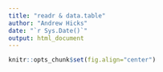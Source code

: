 ```yaml
---
title: "readr & data.table"
author: "Andrew Hicks"
date: "`r Sys.Date()`"
output: html_document
---
```


```r
knitr::opts_chunk$set(fig.align="center")
```